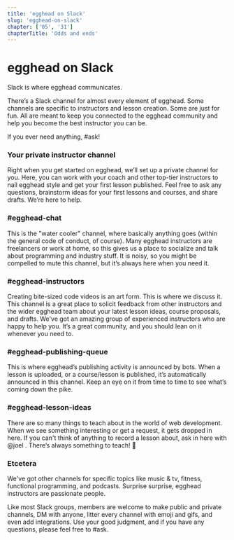 ```yaml
---
title: 'egghead on Slack'
slug: 'egghead-on-slack'
chapter: ['05', '31']
chapterTitle: 'Odds and ends'
---
```


# egghead on Slack

Slack is where egghead communicates.

There’s a Slack channel for almost every element of egghead. Some channels are specific to instructors and lesson creation. Some are just for fun. All are meant to keep you connected to the egghead community and help you become the best instructor you can be.

If you ever need anything, #ask!

### Your private instructor channel

Right when you get started on egghead, we’ll set up a private channel for you. Here, you can work with your coach and other top-tier instructors to nail egghead style and get your first lesson published. Feel free to ask any questions, brainstorm ideas for your first lessons and courses, and share drafts. We’re here to help.

### #egghead-chat

This is the "water cooler" channel, where basically anything goes (within the general code of conduct, of course). Many egghead instructors are freelancers or work at home, so this gives us a place to socialize and talk about programming and industry stuff. It is noisy, so you might be compelled to mute this channel, but it’s always here when you need it.

### #egghead-instructors

Creating bite-sized code videos is an art form. This is where we discuss it. This channel is a great place to solicit feedback from other instructors and the wider egghead team about your latest lesson ideas, course proposals, and drafts. We've got an amazing group of experienced instructors who are happy to help you. It’s a great community, and you should lean on it whenever you need to.

### #egghead-publishing-queue

This is where egghead’s publishing activity is announced by bots. When a lesson is uploaded, or a course/lesson is published, it’s automatically announced in this channel. Keep an eye on it from time to time to see what’s coming down the pike.

### #egghead-lesson-ideas

There are so many things to teach about in the world of web development. When we see something interesting or get a request, it gets dropped in here. If you can't think of anything to record a lesson about, ask in here with @joel . There’s always something to teach! 🙂

### Etcetera

We've got other channels for specific topics like music & tv, fitness, functional programming, and podcasts. Surprise surprise, egghead instructors are passionate people.

Like most Slack groups, members are welcome to make public and private channels, DM with anyone, litter every channel with emoji and gifs, and even add integrations. Use your good judgment, and if you have any questions, please feel free to #ask.
